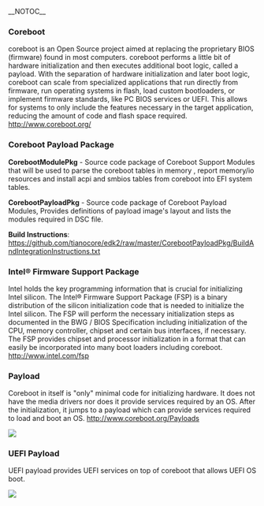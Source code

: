__NOTOC__

==='''Coreboot'''===

coreboot is an Open Source project aimed at replacing the proprietary BIOS (firmware) found in most computers. coreboot performs a little bit of hardware initialization and then executes additional boot logic, called a payload.
With the separation of hardware initialization and later boot logic, coreboot can scale from specialized applications that run directly from firmware, run operating systems in flash, load custom bootloaders, or implement firmware standards, like PC BIOS services or UEFI. This allows for systems to only include the features necessary in the target application, reducing the amount of code and flash space required.
http://www.coreboot.org/

==='''Coreboot Payload Package'''===

'''CorebootModulePkg'''        
- Source code package of Coreboot Support Modules that will be used to parse the coreboot tables in memory , report memory/io resources and install acpi and smbios tables from coreboot into EFI system tables.

'''CorebootPayloadPkg'''        
- Source code package of Coreboot Payload Modules, Provides definitions of       payload image's layout and lists the modules required in DSC file.

'''Build Instructions''':
https://github.com/tianocore/edk2/raw/master/CorebootPayloadPkg/BuildAndIntegrationInstructions.txt

===''' Intel® Firmware Support Package'''===

Intel holds the key programming information that is crucial for initializing Intel silicon.
The Intel® Firmware Support Package (FSP) is a binary distribution of the silicon initialization code that is needed to initialize the Intel silicon. The FSP will perform  the necessary initialization steps as documented in the BWG / BIOS Specification including initialization of the CPU, memory controller, chipset and certain bus interfaces, if necessary.  
The FSP provides chipset and processor initialization in a format that can easily be incorporated into many boot loaders including coreboot. 
http://www.intel.com/fsp


==='''   Payload'''===
Coreboot in itself is "only" minimal code for initializing hardware. It does not have the media drivers nor does it provide services required by an OS. After the initialization, it jumps to a payload which can provide services required to load and boot an OS.
http://www.coreboot.org/Payloads


<img src="https://raw.githubusercontent.com/tianocore/tianocore.github.io/master/images/Coreboot001.jpg" >

==='''UEFI Payload'''===
UEFI payload provides UEFI services on top of coreboot that allows UEFI OS boot.


<img src="https://raw.githubusercontent.com/tianocore/tianocore.github.io/master/images/Coreboot002.jpg" >